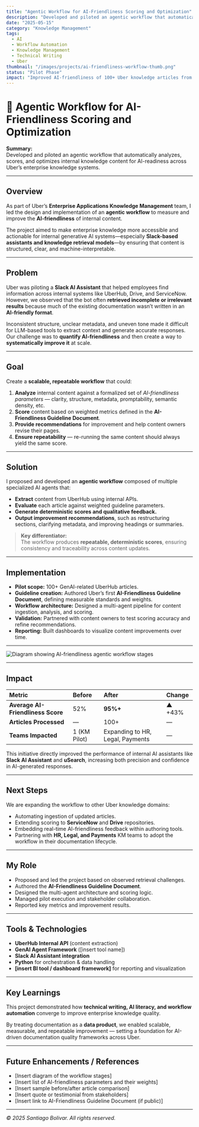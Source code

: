 ```yaml
---
title: "Agentic Workflow for AI-Friendliness Scoring and Optimization"
description: "Developed and piloted an agentic workflow that automatically analyzes, scores, and optimizes internal knowledge content for AI-readiness across Uber’s enterprise knowledge systems."
date: "2025-05-15"
category: "Knowledge Management"
tags:
  - AI
  - Workflow Automation
  - Knowledge Management
  - Technical Writing
  - Uber
thumbnail: "/images/projects/ai-friendliness-workflow-thumb.png"
status: "Pilot Phase"
impact: "Improved AI-friendliness of 100+ Uber knowledge articles from 52% to 95%+"
---
```



# 🧠 Agentic Workflow for AI-Friendliness Scoring and Optimization

**Summary:**  
Developed and piloted an agentic workflow that automatically analyzes, scores, and optimizes internal knowledge content for AI-readiness across Uber’s enterprise knowledge systems.

---

## Overview

As part of Uber’s **Enterprise Applications Knowledge Management** team, I led the design and implementation of an **agentic workflow** to measure and improve the **AI-friendliness** of internal content.  

The project aimed to make enterprise knowledge more accessible and actionable for internal generative AI systems—especially **Slack-based assistants and knowledge retrieval models**—by ensuring that content is structured, clear, and machine-interpretable.

---

## Problem

Uber was piloting a **Slack AI Assistant** that helped employees find information across internal systems like UberHub, Drive, and ServiceNow.  
However, we observed that the bot often **retrieved incomplete or irrelevant results** because much of the existing documentation wasn’t written in an **AI-friendly format**.  

Inconsistent structure, unclear metadata, and uneven tone made it difficult for LLM-based tools to extract context and generate accurate responses.  
Our challenge was to **quantify AI-friendliness** and then create a way to **systematically improve it** at scale.

---

## Goal

Create a **scalable, repeatable workflow** that could:

1. **Analyze** internal content against a formalized set of *AI-friendliness parameters* — clarity, structure, metadata, promptability, semantic density, etc.  
2. **Score** content based on weighted metrics defined in the **AI-Friendliness Guideline Document**.  
3. **Provide recommendations** for improvement and help content owners revise their pages.  
4. **Ensure repeatability** — re-running the same content should always yield the same score.

---

## Solution

I proposed and developed an **agentic workflow** composed of multiple specialized AI agents that:

- **Extract** content from UberHub using internal APIs.  
- **Evaluate** each article against weighted guideline parameters.  
- **Generate deterministic scores and qualitative feedback.**  
- **Output improvement recommendations**, such as restructuring sections, clarifying metadata, and improving headings or summaries.

> **Key differentiator:**  
> The workflow produces **repeatable, deterministic scores**, ensuring consistency and traceability across content updates.

---

## Implementation

- **Pilot scope:** 100+ GenAI-related UberHub articles.  
- **Guideline creation:** Authored Uber’s first **AI-Friendliness Guideline Document**, defining measurable standards and weights.  
- **Workflow architecture:** Designed a multi-agent pipeline for content ingestion, analysis, and scoring.  
- **Validation:** Partnered with content owners to test scoring accuracy and refine recommendations.  
- **Reporting:** Built dashboards to visualize content improvements over time.

---

<Image
  src="/images/projects/ai-friendliness-workflow-diagram.png"
  alt="Diagram showing AI-friendliness agentic workflow stages"
  width={960}
  height={520}
/>

---

## Impact

| Metric | Before | After | Change |
|:--------|:--------|:--------|:--------|
| **Average AI-Friendliness Score** | 52% | **95%+** | ▲ +43% |
| **Articles Processed** | — | 100+ | — |
| **Teams Impacted** | 1 (KM Pilot) | Expanding to HR, Legal, Payments | — |

This initiative directly improved the performance of internal AI assistants like **Slack AI Assistant** and **uSearch**, increasing both precision and confidence in AI-generated responses.

---

## Next Steps

We are expanding the workflow to other Uber knowledge domains:

- Automating ingestion of updated articles.  
- Extending scoring to **ServiceNow** and **Drive** repositories.  
- Embedding real-time AI-friendliness feedback within authoring tools.  
- Partnering with **HR, Legal, and Payments** KM teams to adopt the workflow in their documentation lifecycle.

---

## My Role

- Proposed and led the project based on observed retrieval challenges.  
- Authored the **AI-Friendliness Guideline Document**.  
- Designed the multi-agent architecture and scoring logic.  
- Managed pilot execution and stakeholder collaboration.  
- Reported key metrics and improvement results.

---

## Tools & Technologies

- **UberHub Internal API** (content extraction)  
- **GenAI Agent Framework** ([insert tool name])  
- **Slack AI Assistant integration**  
- **Python** for orchestration & data handling  
- **[insert BI tool / dashboard framework]** for reporting and visualization

---

## Key Learnings

This project demonstrated how **technical writing, AI literacy, and workflow automation** converge to improve enterprise knowledge quality.  

By treating documentation as a **data product**, we enabled scalable, measurable, and repeatable improvement — setting a foundation for AI-driven documentation quality frameworks across Uber.

---

## Future Enhancements / References

- [Insert diagram of the workflow stages]  
- [Insert list of AI-friendliness parameters and their weights]  
- [Insert sample before/after article comparison]  
- [Insert quote or testimonial from stakeholders]  
- [Insert link to AI-Friendliness Guideline Document (if public)]  

---

*© 2025 Santiago Bolivar. All rights reserved.*
